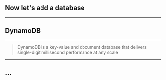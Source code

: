 
<Section>

## Now let's add a database

</Section>

---

<Section>

# DynamoDB

</Section>

---

<Section>

> DynamoDB is a key-value and document database that delivers single-digit millisecond performance at any scale

</Section>

---

<Section>

## ...

</Section>